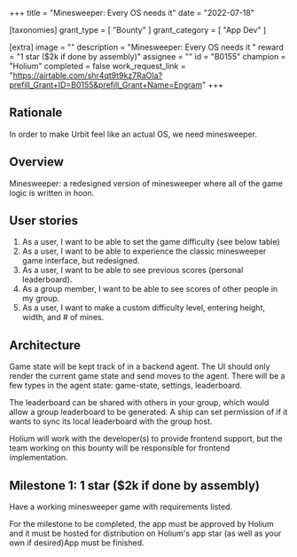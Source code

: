 +++
title = "Minesweeper: Every OS needs it"
date = "2022-07-18"

[taxonomies]
grant_type = [ "Bounty" ]
grant_category = [ "App Dev" ]

[extra]
image = ""
description = "Minesweeper: Every OS needs it  "
reward = "1 star ($2k if done by assembly)"
assignee = ""
id = "B0155"
champion = "Holium"
completed = false
work_request_link = "https://airtable.com/shr4qt9t9kz7RaOIa?prefill_Grant+ID=B0155&prefill_Grant+Name=Engram"
+++

## Rationale

In order to make Urbit feel like an actual OS, we need minesweeper.

## Overview

Minesweeper: a redesigned version of minesweeper where all of the game logic is written in hoon.

## User stories

1. As a user, I want to be able to set the game difficulty (see below table)
2. As a user, I want to be able to experience the classic minesweeper game interface, but redesigned.
3. As a user, I want to be able to see previous scores (personal leaderboard).
4. As a group member, I want to be able to see scores of other people in my group.
5. As a user, I want to make a custom difficulty level, entering height, width, and # of mines.

## Architecture

Game state will be kept track of in a backend agent. The UI should only render the current game state and send moves to the agent. There will be a few types in the agent state: game-state, settings, leaderboard.

The leaderboard can be shared with others in your group, which would allow a group leaderboard to be generated. A ship can set permission of if it wants to sync its local leaderboard with the group host.

Holium will work with the developer(s) to provide frontend support, but the team working on this bounty will be responsible for frontend implementation.

## Milestone 1: 1 star ($2k if done by assembly)

Have a working minesweeper game with requirements listed.

For the milestone to be completed, the app must be approved by Holium and it must be hosted for distribution on Holium's app star (as well as your own if desired)App must be finished.
